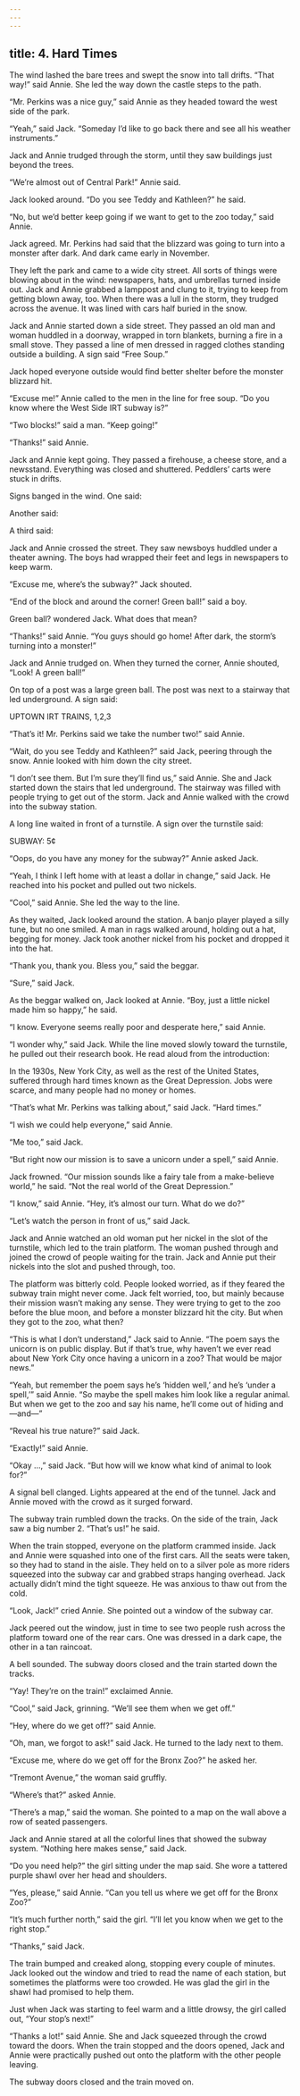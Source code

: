 ```yaml
---
---
---
```

title: 4. Hard Times
---






The wind lashed the bare trees and swept the snow into tall drifts. “That way!” said Annie. She led the way down the castle steps to the path.

“Mr. Perkins was a nice guy,” said Annie as they headed toward the west side of the park.

“Yeah,” said Jack. “Someday I’d like to go back there and see all his weather instruments.”

Jack and Annie trudged through the storm, until they saw buildings just beyond the trees.

“We’re almost out of Central Park!” Annie said.

Jack looked around. “Do you see Teddy and Kathleen?” he said.

“No, but we’d better keep going if we want to get to the zoo today,” said Annie.

Jack agreed. Mr. Perkins had said that the blizzard was going to turn into a monster after dark. And dark came early in November.

They left the park and came to a wide city street. All sorts of things were blowing about in the wind: newspapers, hats, and umbrellas turned inside out. Jack and Annie grabbed a lamppost and clung to it, trying to keep from getting blown away, too. When there was a lull in the storm, they trudged across the avenue. It was lined with cars half buried in the snow.

Jack and Annie started down a side street. They passed an old man and woman huddled in a doorway, wrapped in torn blankets, burning a fire in a small stove. They passed a line of men dressed in ragged clothes standing outside a building. A sign said “Free Soup.”



Jack hoped everyone outside would find better shelter before the monster blizzard hit.

“Excuse me!” Annie called to the men in the line for free soup. “Do you know where the West Side IRT subway is?”

“Two blocks!” said a man. “Keep going!”

“Thanks!” said Annie.

Jack and Annie kept going. They passed a firehouse, a cheese store, and a newsstand. Everything was closed and shuttered. Peddlers’ carts were stuck in drifts.

Signs banged in the wind. One said:



Another said:



A third said:



Jack and Annie crossed the street. They saw newsboys huddled under a theater awning. The boys had wrapped their feet and legs in newspapers to keep warm.

“Excuse me, where’s the subway?” Jack shouted.

“End of the block and around the corner! Green ball!” said a boy.

Green ball? wondered Jack. What does that mean?

“Thanks!” said Annie. “You guys should go home! After dark, the storm’s turning into a monster!”

Jack and Annie trudged on. When they turned the corner, Annie shouted, “Look! A green ball!”

On top of a post was a large green ball. The post was next to a stairway that led underground. A sign said:





UPTOWN IRT TRAINS, 1,2,3


“That’s it! Mr. Perkins said we take the number two!” said Annie.

“Wait, do you see Teddy and Kathleen?” said Jack, peering through the snow. Annie looked with him down the city street.

“I don’t see them. But I’m sure they’ll find us,” said Annie. She and Jack started down the stairs that led underground. The stairway was filled with people trying to get out of the storm. Jack and Annie walked with the crowd into the subway station.

A long line waited in front of a turnstile. A sign over the turnstile said:





SUBWAY: 5¢


“Oops, do you have any money for the subway?” Annie asked Jack.

“Yeah, I think I left home with at least a dollar in change,” said Jack. He reached into his pocket and pulled out two nickels.

“Cool,” said Annie. She led the way to the line.

As they waited, Jack looked around the station. A banjo player played a silly tune, but no one smiled. A man in rags walked around, holding out a hat, begging for money. Jack took another nickel from his pocket and dropped it into the hat.

“Thank you, thank you. Bless you,” said the beggar.

“Sure,” said Jack.

As the beggar walked on, Jack looked at Annie. “Boy, just a little nickel made him so happy,” he said.

“I know. Everyone seems really poor and desperate here,” said Annie.

“I wonder why,” said Jack. While the line moved slowly toward the turnstile, he pulled out their research book. He read aloud from the introduction:

In the 1930s, New York City, as well as the rest of the United States, suffered through hard times known as the Great Depression. Jobs were scarce, and many people had no money or homes.

“That’s what Mr. Perkins was talking about,” said Jack. “Hard times.”

“I wish we could help everyone,” said Annie.

“Me too,” said Jack.

“But right now our mission is to save a unicorn under a spell,” said Annie.

Jack frowned. “Our mission sounds like a fairy tale from a make-believe world,” he said. “Not the real world of the Great Depression.”

“I know,” said Annie. “Hey, it’s almost our turn. What do we do?”

“Let’s watch the person in front of us,” said Jack.

Jack and Annie watched an old woman put her nickel in the slot of the turnstile, which led to the train platform. The woman pushed through and joined the crowd of people waiting for the train. Jack and Annie put their nickels into the slot and pushed through, too.

The platform was bitterly cold. People looked worried, as if they feared the subway train might never come. Jack felt worried, too, but mainly because their mission wasn’t making any sense. They were trying to get to the zoo before the blue moon, and before a monster blizzard hit the city. But when they got to the zoo, what then?

“This is what I don’t understand,” Jack said to Annie. “The poem says the unicorn is on public display. But if that’s true, why haven’t we ever read about New York City once having a unicorn in a zoo? That would be major news.”

“Yeah, but remember the poem says he’s ‘hidden well,’ and he’s ‘under a spell,’” said Annie. “So maybe the spell makes him look like a regular animal. But when we get to the zoo and say his name, he’ll come out of hiding and—and—”

“Reveal his true nature?” said Jack.

“Exactly!” said Annie.

“Okay …,” said Jack. “But how will we know what kind of animal to look for?”

A signal bell clanged. Lights appeared at the end of the tunnel. Jack and Annie moved with the crowd as it surged forward.

The subway train rumbled down the tracks. On the side of the train, Jack saw a big number 2. “That’s us!” he said.



When the train stopped, everyone on the platform crammed inside. Jack and Annie were squashed into one of the first cars. All the seats were taken, so they had to stand in the aisle. They held on to a silver pole as more riders squeezed into the subway car and grabbed straps hanging overhead. Jack actually didn’t mind the tight squeeze. He was anxious to thaw out from the cold.

“Look, Jack!” cried Annie. She pointed out a window of the subway car.

Jack peered out the window, just in time to see two people rush across the platform toward one of the rear cars. One was dressed in a dark cape, the other in a tan raincoat.

A bell sounded. The subway doors closed and the train started down the tracks.

“Yay! They’re on the train!” exclaimed Annie.

“Cool,” said Jack, grinning. “We’ll see them when we get off.”

“Hey, where do we get off?” said Annie.

“Oh, man, we forgot to ask!” said Jack. He turned to the lady next to them.

“Excuse me, where do we get off for the Bronx Zoo?” he asked her.

“Tremont Avenue,” the woman said gruffly.

“Where’s that?” asked Annie.

“There’s a map,” said the woman. She pointed to a map on the wall above a row of seated passengers.

Jack and Annie stared at all the colorful lines that showed the subway system. “Nothing here makes sense,” said Jack.

“Do you need help?” the girl sitting under the map said. She wore a tattered purple shawl over her head and shoulders.

“Yes, please,” said Annie. “Can you tell us where we get off for the Bronx Zoo?”

“It’s much further north,” said the girl. “I’ll let you know when we get to the right stop.”

“Thanks,” said Jack.

The train bumped and creaked along, stopping every couple of minutes. Jack looked out the window and tried to read the name of each station, but sometimes the platforms were too crowded. He was glad the girl in the shawl had promised to help them.

Just when Jack was starting to feel warm and a little drowsy, the girl called out, “Your stop’s next!”

“Thanks a lot!” said Annie. She and Jack squeezed through the crowd toward the doors. When the train stopped and the doors opened, Jack and Annie were practically pushed out onto the platform with the other people leaving.

The subway doors closed and the train moved on.